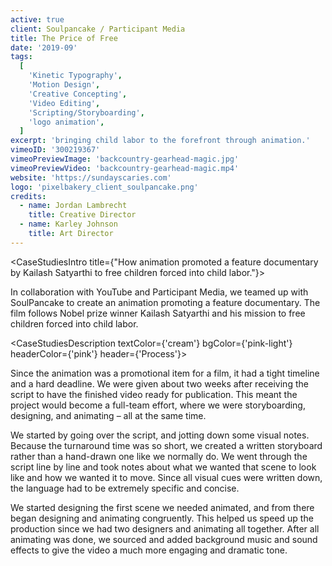 ```yaml
---
active: true
client: Soulpancake / Participant Media
title: The Price of Free
date: '2019-09'
tags:
  [
    'Kinetic Typography',
    'Motion Design',
    'Creative Concepting',
    'Video Editing',
    'Scripting/Storyboarding',
    'logo animation',
  ]
excerpt: 'bringing child labor to the forefront through animation.'
vimeoID: '300219367'
vimeoPreviewImage: 'backcountry-gearhead-magic.jpg'
vimeoPreviewVideo: 'backcountry-gearhead-magic.mp4'
website: 'https://sundayscaries.com'
logo: 'pixelbakery_client_soulpancake.png'
credits:
  - name: Jordan Lambrecht
    title: Creative Director
  - name: Karley Johnson
    title: Art Director
---
```


<CaseStudiesIntro title={"How animation promoted a feature documentary by Kailash Satyarthi to free children forced into child labor."}>

In collaboration with YouTube and Participant Media, we teamed up with SoulPancake to create an animation promoting a feature documentary. The film follows Nobel prize winner Kailash Satyarthi and his mission to free children forced into child labor.

</CaseStudiesIntro>

<CaseStudiesTags />

<CaseStudiesDescription textColor={'cream'} bgColor={'pink-light'} headerColor={'pink'} header={'Process'}>

Since the animation was a promotional item for a film, it had a tight timeline and a hard deadline. We were given about two weeks after receiving the script to have the finished video ready for publication. This meant the project would become a full-team effort, where we were storyboarding, designing, and animating – all at the same time.

We started by going over the script, and jotting down some visual notes. Because the turnaround time was so short, we created a written storyboard rather than a hand-drawn one like we normally do. We went through the script line by line and took notes about what we wanted that scene to look like and how we wanted it to move. Since all visual cues were written down, the language had to be extremely specific and concise.

We started designing the first scene we needed animated, and from there began designing and animating congruently. This helped us speed up the production since we had two designers and animating all together. After all animating was done, we sourced and added background music and sound effects to give the video a much more engaging and dramatic tone.

</CaseStudiesDescription>
